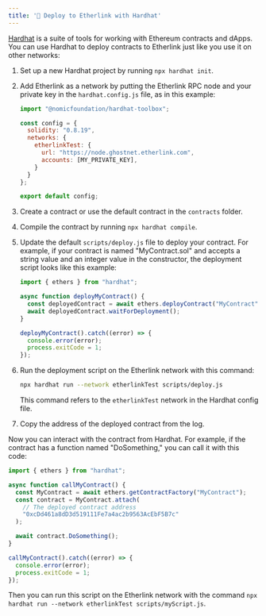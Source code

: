 ```yaml
---
title: '👷 Deploy to Etherlink with Hardhat'
---
```


[Hardhat](https://hardhat.org/) is a suite of tools for working with Ethereum contracts and dApps.
You can use Hardhat to deploy contracts to Etherlink just like you use it on other networks:

1. Set up a new Hardhat project by running `npx hardhat init`.
1. Add Etherlink as a network by putting the Etherlink RPC node and your private key in the `hardhat.config.js` file, as in this example:

   ```javascript
   import "@nomicfoundation/hardhat-toolbox";

   const config = {
     solidity: "0.8.19",
     networks: {
       etherlinkTest: {
         url: "https://node.ghostnet.etherlink.com",
         accounts: [MY_PRIVATE_KEY],
       }
     }
   };

   export default config;
   ```

1. Create a contract or use the default contract in the `contracts` folder.
1. Compile the contract by running `npx hardhat compile`.
1. Update the default `scripts/deploy.js` file to deploy your contract.
For example, if your contract is named "MyContract.sol" and accepts a string value and an integer value in the constructor, the deployment script looks like this example:

   ```javascript
   import { ethers } from "hardhat";

   async function deployMyContract() {
     const deployedContract = await ethers.deployContract("MyContract", ["Hello", 5]);
     await deployedContract.waitForDeployment();
   }

   deployMyContract().catch((error) => {
     console.error(error);
     process.exitCode = 1;
   });
   ```

1. Run the deployment script on the Etherlink network with this command:

   ```bash
   npx hardhat run --network etherlinkTest scripts/deploy.js
   ```

   This command refers to the `etherlinkTest` network in the Hardhat config file.

1. Copy the address of the deployed contract from the log.

Now you can interact with the contract from Hardhat.
For example, if the contract has a function named "DoSomething," you can call it with this code:

   ```javascript
   import { ethers } from "hardhat";

   async function callMyContract() {
     const MyContract = await ethers.getContractFactory("MyContract");
     const contract = MyContract.attach(
       // The deployed contract address
       "0xcDd461a8dD3d519111Fe7a4ac2b9563AcEbF5B7c"
     );

     await contract.DoSomething();
   }

   callMyContract().catch((error) => {
     console.error(error);
     process.exitCode = 1;
   });
   ```

Then you can run this script on the Etherlink network with the command `npx hardhat run --network etherlinkTest scripts/myScript.js`.